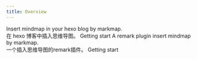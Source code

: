 ```yaml
---
title: Overview
---
```



<Card title="hexo-markmap" icon="document">
	Insert mindmap in your hexo blog by markmap.<br/>在 hexo 博客中插入思维导图。
	<CardReadmore href="/hexo-markmap/">Getting start</CardReadmore>
</Card>

<Card title="remark-markmap" icon="document">
	A remark plugin insert mindmap by markmap.<br/>一个插入思维导图的remark插件。
	<CardReadmore href="/remark-markmap/">Getting start</CardReadmore>
</Card>